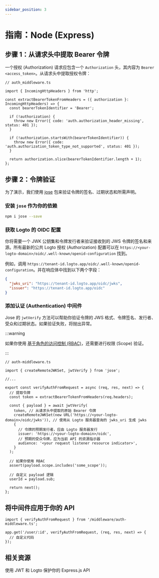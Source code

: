 ```yaml
---
sidebar_position: 3
---
```


# 指南：Node (Express)

## 步骤 1：从请求头中提取 Bearer 令牌

一个授权 (Authorization) 请求应包含一个 `Authorization` 头，其内容为 `Bearer <access_token>`。从请求头中提取授权令牌：

```tsx
// auth_middleware.ts

import { IncomingHttpHeaders } from 'http';

const extractBearerTokenFromHeaders = ({ authorization }: IncomingHttpHeaders) => {
  const bearerTokenIdentifier = 'Bearer';

  if (!authorization) {
    throw new Error({ code: 'auth.authorization_header_missing', status: 401 });
  }

  if (!authorization.startsWith(bearerTokenIdentifier)) {
    throw new Error({ code: 'auth.authorization_token_type_not_supported', status: 401 });
  }

  return authorization.slice(bearerTokenIdentifier.length + 1);
};
```

## 步骤 2：令牌验证

为了演示，我们使用 [jose](https://github.com/panva/jose) 包来验证令牌的签名、过期状态和所需声明。

### 安装 `jose` 作为你的依赖

```bash
npm i jose --save
```

### 获取 Logto 的 OIDC 配置

你将需要一个 JWK 公钥集和令牌发行者来验证接收到的 JWS 令牌的签名和来源。所有最新的公共 Logto 授权 (Authorization) 配置可以在 `https://<your-logto-domain>/oidc/.well-known/openid-configuration` 找到。

例如，调用 `https://tenant-id.logto.app/oidc/.well-known/openid-configuration`。并在响应体中找到以下两个字段：

```json
{
  "jwks_uri": "https://tenant-id.logto.app/oidc/jwks",
  "issuer": "https://tenant-id.logto.app/oidc"
}
```

### 添加认证 (Authentication) 中间件

Jose 的 `jwtVerify` 方法可以帮助你验证令牌的 JWS 格式、令牌签名、发行者、受众和过期状态。如果验证失败，将抛出异常。

:::warning

如果你使用 [基于角色的访问控制 (RBAC)](/authorization/role-based-access-control/protect-api-resources-with-rbac)，还需要进行权限 (Scope) 验证。

:::

```tsx
// auth-middleware.ts

import { createRemoteJWKSet, jwtVerify } from 'jose';

//...

export const verifyAuthFromRequest = async (req, res, next) => {
  // 提取令牌
  const token = extractBearerTokenFromHeaders(req.headers);

  const { payload } = await jwtVerify(
    token, // 从请求头中提取的原始 Bearer 令牌
    createRemoteJWKSet(new URL('https://<your-logto-domain>/oidc/jwks')), // 使用从 Logto 服务器查询的 jwks_uri 生成 jwks
    {
      // 令牌的预期发行者，应由 Logto 服务器发行
      issuer: 'https://<your-logto-domain>/oidc',
      // 预期的受众令牌，应为当前 API 的资源指示器
      audience: '<your request listener resource indicator>',
    }
  );

  // 如果你使用 RBAC
  assert(payload.scope.includes('some_scope'));

  // 自定义 payload 逻辑
  userId = payload.sub;

  return next();
};
```

## 将中间件应用于你的 API

```tsx
import { verifyAuthFromRequest } from '/middleware/auth-middleware.ts';

app.get('/user/:id', verifyAuthFromRequest, (req, res, next) => {
  // 自定义代码
});
```

## 相关资源

<Url href="https://blog.logto.io/protect-your-express-js-api">
  使用 JWT 和 Logto 保护你的 Express.js API
</Url>
